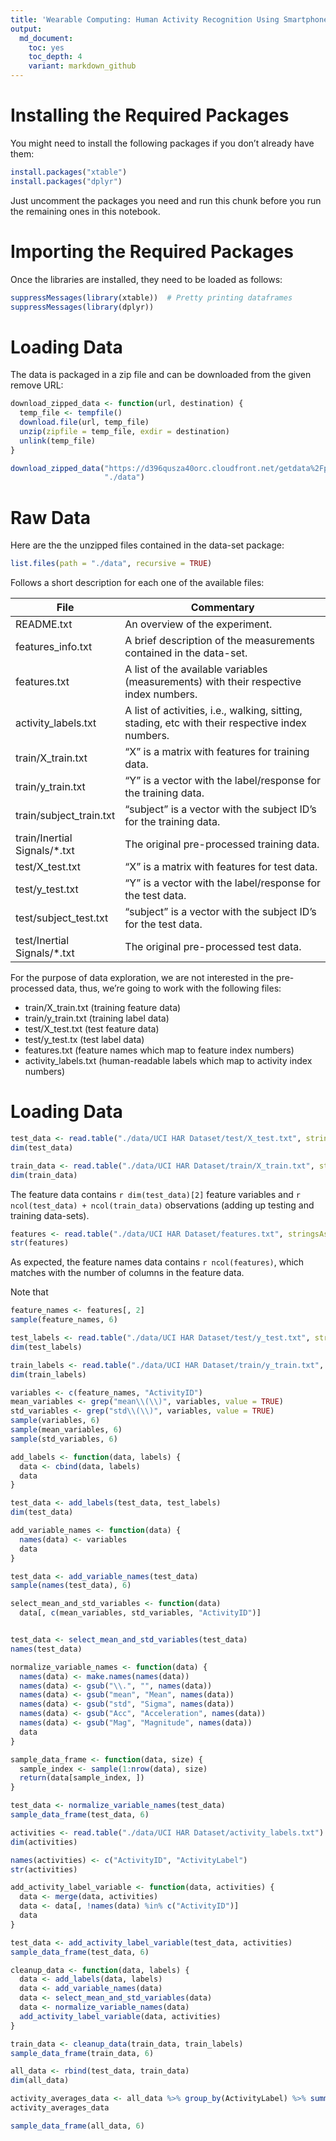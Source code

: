 ```yaml
---
title: 'Wearable Computing: Human Activity Recognition Using Smartphones'
output:
  md_document:
    toc: yes
    toc_depth: 4
    variant: markdown_github
---
```


# Installing the Required Packages

You might need to install the following packages if you don't already have them:

```r
install.packages("xtable")
install.packages("dplyr")
```

Just uncomment the packages you need and run this chunk before you run the remaining ones in this notebook.

# Importing the Required Packages

Once the libraries are installed, they need to be loaded as follows:

```r
suppressMessages(library(xtable))  # Pretty printing dataframes
suppressMessages(library(dplyr))
```

# Loading Data

The data is packaged in a zip file and can be downloaded from the given remove URL:

```r
download_zipped_data <- function(url, destination) {
  temp_file <- tempfile()
  download.file(url, temp_file)
  unzip(zipfile = temp_file, exdir = destination)
  unlink(temp_file)
}

download_zipped_data("https://d396qusza40orc.cloudfront.net/getdata%2Fprojectfiles%2FUCI%20HAR%20Dataset.zip",
                     "./data")
```

# Raw Data

Here are the the unzipped files contained in the data-set package:

```r
list.files(path = "./data", recursive = TRUE)
```

Follows a short description for each one of the available files:

|File                        |Commentary                                                                                     |
|----------------------------|-----------------------------------------------------------------------------------------------|
|README.txt                  |An overview of the experiment.                                                                 |
|features_info.txt           |A brief description of the measurements contained in the data-set.                             |    
|features.txt                |A list of the available variables (measurements) with their respective index numbers.          |
|activity_labels.txt         |A list of activities, i.e., walking, sitting, stading, etc with their respective index numbers.|
|train/X_train.txt           |"X" is a matrix with features for training data.                                               |
|train/y_train.txt           |"Y" is a vector with the label/response for the training data.                                 |
|train/subject_train.txt     |"subject" is a vector with the subject ID's for the training data.                             |
|train/Inertial Signals/*.txt|The original pre-processed training data.                                                      |
|test/X_test.txt             |"X" is a matrix with features for test data.                                                   |
|test/y_test.txt             |"Y" is a vector with the label/response for the test data.                                     |
|test/subject_test.txt       |"subject" is a vector with the subject ID's for the test data.                                 |
|test/Inertial Signals/*.txt |The original pre-processed test data.                                                          |

For the purpose of data exploration, we are not interested in the pre-processed data, thus, we're going to work with the following files:

* train/X_train.txt (training feature data)
* train/y_train.txt (training label data)
* test/X_test.txt (test feature data)
* test/y_test.tx (test label data)
* features.txt (feature names which map to feature index numbers)
* activity_labels.txt (human-readable labels which map to activity index numbers)

# Loading Data

```r
test_data <- read.table("./data/UCI HAR Dataset/test/X_test.txt", stringsAsFactors = FALSE)
dim(test_data)
```

```r
train_data <- read.table("./data/UCI HAR Dataset/train/X_train.txt", stringsAsFactors = FALSE)
dim(train_data)
```

The feature data contains `r dim(test_data)[2]` feature variables and `r ncol(test_data) + ncol(train_data)` observations (adding up testing and training data-sets).

```r
features <- read.table("./data/UCI HAR Dataset/features.txt", stringsAsFactors = FALSE)
str(features)
```

As expected, the feature names data contains `r ncol(features)`, which matches with the number of columns in the feature data.

Note that 

```r
feature_names <- features[, 2]
sample(feature_names, 6)
```


```r
test_labels <- read.table("./data/UCI HAR Dataset/test/y_test.txt", stringsAsFactors = FALSE)
dim(test_labels)
```

```r
train_labels <- read.table("./data/UCI HAR Dataset/train/y_train.txt", stringsAsFactors = FALSE)
dim(train_labels)
```

```r
variables <- c(feature_names, "ActivityID")
mean_variables <- grep("mean\\(\\)", variables, value = TRUE)
std_variables <- grep("std\\(\\)", variables, value = TRUE)
sample(variables, 6)
sample(mean_variables, 6)
sample(std_variables, 6)
```

```r
add_labels <- function(data, labels) {
  data <- cbind(data, labels)
  data
}

test_data <- add_labels(test_data, test_labels)
dim(test_data)
```


```r
add_variable_names <- function(data) {
  names(data) <- variables
  data
}

test_data <- add_variable_names(test_data)
sample(names(test_data), 6)
```

```r
select_mean_and_std_variables <- function(data)
  data[, c(mean_variables, std_variables, "ActivityID")]


test_data <- select_mean_and_std_variables(test_data)
names(test_data)
```

```r
normalize_variable_names <- function(data) {
  names(data) <- make.names(names(data))
  names(data) <- gsub("\\.", "", names(data))
  names(data) <- gsub("mean", "Mean", names(data))
  names(data) <- gsub("std", "Sigma", names(data))
  names(data) <- gsub("Acc", "Acceleration", names(data))
  names(data) <- gsub("Mag", "Magnitude", names(data))
  data
}

sample_data_frame <- function(data, size) {
  sample_index <- sample(1:nrow(data), size)
  return(data[sample_index, ])
}

test_data <- normalize_variable_names(test_data)
sample_data_frame(test_data, 6)
```

```r
activities <- read.table("./data/UCI HAR Dataset/activity_labels.txt")
dim(activities)
```

```r
names(activities) <- c("ActivityID", "ActivityLabel")
str(activities)
```
```r
add_activity_label_variable <- function(data, activities) {
  data <- merge(data, activities)
  data <- data[, !names(data) %in% c("ActivityID")]
  data
}

test_data <- add_activity_label_variable(test_data, activities)
sample_data_frame(test_data, 6)
```

```r
cleanup_data <- function(data, labels) {
  data <- add_labels(data, labels)
  data <- add_variable_names(data)
  data <- select_mean_and_std_variables(data)
  data <- normalize_variable_names(data)
  add_activity_label_variable(data, activities)
}

train_data <- cleanup_data(train_data, train_labels)
sample_data_frame(train_data, 6)
```

```r
all_data <- rbind(test_data, train_data)
dim(all_data)
```


```r
activity_averages_data <- all_data %>% group_by(ActivityLabel) %>% summarise_each(funs(mean))
activity_averages_data
```

```r
sample_data_frame(all_data, 6)
```

